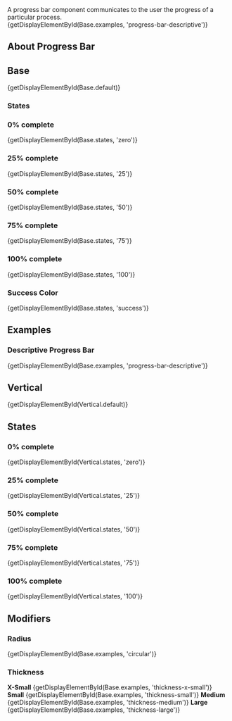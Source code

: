 
<div className="doc lead">
  A progress bar component communicates to the user the progress of a particular process.
</div>

<CodeView exampleOnly>
  {getDisplayElementById(Base.examples, 'progress-bar-descriptive')}
</CodeView>

## About Progress Bar

## Base

<CodeView>
  {getDisplayElementById(Base.default)}
</CodeView>

### States

### 0% complete

<CodeView>
  {getDisplayElementById(Base.states, 'zero')}
</CodeView>

### 25% complete

<CodeView>
  {getDisplayElementById(Base.states, '25')}
</CodeView>

### 50% complete

<CodeView>
  {getDisplayElementById(Base.states, '50')}
</CodeView>

### 75% complete

<CodeView>
  {getDisplayElementById(Base.states, '75')}
</CodeView>

### 100% complete

<CodeView>
  {getDisplayElementById(Base.states, '100')}
</CodeView>

### Success Color

<CodeView>
  {getDisplayElementById(Base.states, 'success')}
</CodeView>

## Examples
### Descriptive Progress Bar

<CodeView>
  {getDisplayElementById(Base.examples, 'progress-bar-descriptive')}
</CodeView>

## Vertical

<CodeView demoStyles="height: 200px;">
  {getDisplayElementById(Vertical.default)}
</CodeView>

## States

### 0% complete

<CodeView demoStyles="height: 200px;">
  {getDisplayElementById(Vertical.states, 'zero')}
</CodeView>

### 25% complete

<CodeView demoStyles="height: 200px;">
  {getDisplayElementById(Vertical.states, '25')}
</CodeView>

### 50% complete

<CodeView demoStyles="height: 200px;">
  {getDisplayElementById(Vertical.states, '50')}
</CodeView>

### 75% complete

<CodeView demoStyles="height: 200px;">
  {getDisplayElementById(Vertical.states, '75')}
</CodeView>

### 100% complete

<CodeView demoStyles="height: 200px;">
  {getDisplayElementById(Vertical.states, '100')}
</CodeView>

## Modifiers

### Radius
<CodeView>
  {getDisplayElementById(Base.examples, 'circular')}
</CodeView>

### Thickness

<DisplayGrid>
  <DisplayColumn>
    <strong>X-Small</strong>
    <CodeView toggleCode={false}>
      {getDisplayElementById(Base.examples, 'thickness-x-small')}
    </CodeView>
  </DisplayColumn>
  <DisplayColumn>
    <strong>Small</strong>
    <CodeView toggleCode={false}>
      {getDisplayElementById(Base.examples, 'thickness-small')}
    </CodeView>
  </DisplayColumn>
  <DisplayColumn>
    <strong>Medium</strong>
    <CodeView toggleCode={false}>
      {getDisplayElementById(Base.examples, 'thickness-medium')}
    </CodeView>
  </DisplayColumn>
  <DisplayColumn>
    <strong>Large</strong>
    <CodeView toggleCode={false}>
      {getDisplayElementById(Base.examples, 'thickness-large')}
    </CodeView>
  </DisplayColumn>
</DisplayGrid>
